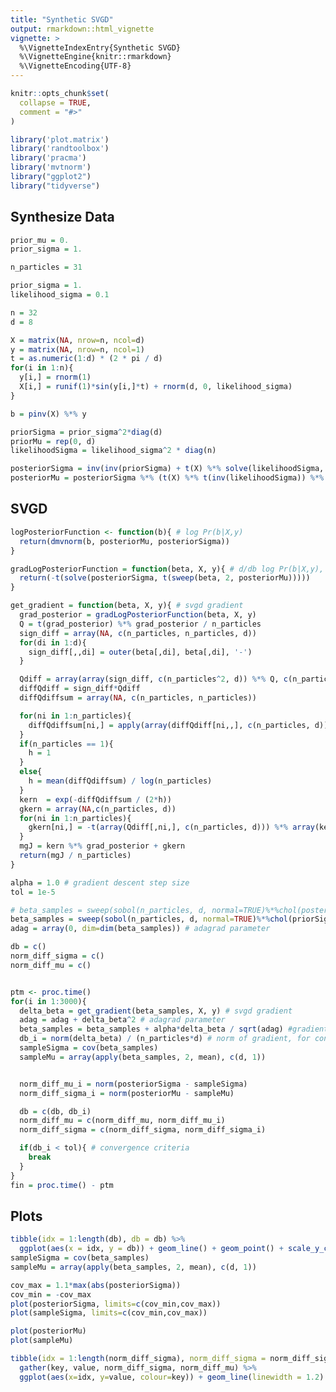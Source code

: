 ```yaml
---
title: "Synthetic SVGD"
output: rmarkdown::html_vignette
vignette: >
  %\VignetteIndexEntry{Synthetic SVGD}
  %\VignetteEngine{knitr::rmarkdown}
  %\VignetteEncoding{UTF-8}
---
```


```r
knitr::opts_chunk$set(
  collapse = TRUE,
  comment = "#>"
)
```

```r
library('plot.matrix')
library('randtoolbox')
library('pracma')
library('mvtnorm')
library("ggplot2")
library("tidyverse")
```

## Synthesize Data
```r
prior_mu = 0.
prior_sigma = 1.

n_particles = 31

prior_sigma = 1.
likelihood_sigma = 0.1

n = 32
d = 8

X = matrix(NA, nrow=n, ncol=d)
y = matrix(NA, nrow=n, ncol=1)
t = as.numeric(1:d) * (2 * pi / d)
for(i in 1:n){
  y[i,] = rnorm(1)
  X[i,] = runif(1)*sin(y[i,]*t) + rnorm(d, 0, likelihood_sigma)
}

b = pinv(X) %*% y

priorSigma = prior_sigma^2*diag(d)
priorMu = rep(0, d)
likelihoodSigma = likelihood_sigma^2 * diag(n)

posteriorSigma = inv(inv(priorSigma) + t(X) %*% solve(likelihoodSigma, X))
posteriorMu = posteriorSigma %*% (t(X) %*% t(inv(likelihoodSigma)) %*% y)
```

## SVGD
```r
logPosteriorFunction <- function(b){ # log Pr(b|X,y)
  return(dmvnorm(b, posteriorMu, posteriorSigma))
}

gradLogPosteriorFunction = function(beta, X, y){ # d/db log Pr(b|X,y), specific to logistic likelihood and normal prior
  return(-t(solve(posteriorSigma, t(sweep(beta, 2, posteriorMu)))))
}

get_gradient = function(beta, X, y){ # svgd gradient
  grad_posterior = gradLogPosteriorFunction(beta, X, y)
  Q = t(grad_posterior) %*% grad_posterior / n_particles
  sign_diff = array(NA, c(n_particles, n_particles, d))
  for(di in 1:d){
    sign_diff[,,di] = outer(beta[,di], beta[,di], '-')
  }

  Qdiff = array(array(sign_diff, c(n_particles^2, d)) %*% Q, c(n_particles, n_particles, d))
  diffQdiff = sign_diff*Qdiff
  diffQdiffsum = array(NA, c(n_particles, n_particles))

  for(ni in 1:n_particles){
    diffQdiffsum[ni,] = apply(array(diffQdiff[ni,,], c(n_particles, d)), 1, sum)
  }
  if(n_particles == 1){
    h = 1
  }
  else{
    h = mean(diffQdiffsum) / log(n_particles)
  }
  kern  = exp(-diffQdiffsum / (2*h))
  gkern = array(NA,c(n_particles, d))
  for(ni in 1:n_particles){
    gkern[ni,] = -t(array(Qdiff[,ni,], c(n_particles, d))) %*% array(kern[ni,], c(n_particles, 1))/ h
  }
  mgJ = kern %*% grad_posterior + gkern
  return(mgJ / n_particles)
}

alpha = 1.0 # gradient descent step size
tol = 1e-5

# beta_samples = sweep(sobol(n_particles, d, normal=TRUE)%*%chol(posteriorSigma), 2, array(posteriorMu))
beta_samples = sweep(sobol(n_particles, d, normal=TRUE)%*%chol(priorSigma), 2, array(priorMu))
adag = array(0, dim=dim(beta_samples)) # adagrad parameter

db = c()
norm_diff_sigma = c()
norm_diff_mu = c()


ptm <- proc.time()
for(i in 1:3000){
  delta_beta = get_gradient(beta_samples, X, y) # svgd gradient
  adag = adag + delta_beta^2 # adagrad parameter
  beta_samples = beta_samples + alpha*delta_beta / sqrt(adag) #gradient descent via adagrad
  db_i = norm(delta_beta) / (n_particles*d) # norm of gradient, for convergence criteria
  sampleSigma = cov(beta_samples)
  sampleMu = array(apply(beta_samples, 2, mean), c(d, 1))


  norm_diff_mu_i = norm(posteriorSigma - sampleSigma)
  norm_diff_sigma_i = norm(posteriorMu - sampleMu)

  db = c(db, db_i)
  norm_diff_mu = c(norm_diff_mu, norm_diff_mu_i)
  norm_diff_sigma = c(norm_diff_sigma, norm_diff_sigma_i)

  if(db_i < tol){ # convergence criteria
    break
  }
}
fin = proc.time() - ptm
```

## Plots
```r
tibble(idx = 1:length(db), db = db) %>%
  ggplot(aes(x = idx, y = db)) + geom_line() + geom_point() + scale_y_continuous(trans='log10')
sampleSigma = cov(beta_samples)
sampleMu = array(apply(beta_samples, 2, mean), c(d, 1))

cov_max = 1.1*max(abs(posteriorSigma))
cov_min = -cov_max
plot(posteriorSigma, limits=c(cov_min,cov_max))
plot(sampleSigma, limits=c(cov_min,cov_max))

plot(posteriorMu)
plot(sampleMu)

tibble(idx = 1:length(norm_diff_sigma), norm_diff_sigma = norm_diff_sigma, norm_diff_mu = norm_diff_mu) %>%
  gather(key, value, norm_diff_sigma, norm_diff_mu) %>%
  ggplot(aes(x=idx, y=value, colour=key)) + geom_line(linewidth = 1.2)  + scale_y_continuous(trans='log10')
```



